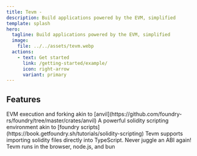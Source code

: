 ```yaml
---
title: Tevm -
description: Build applications powered by the EVM, simplified
template: splash
hero:
  tagline: Build applications powered by the EVM, simplified
  image:
    file: ../../assets/tevm.webp
  actions:
    - text: Get started
      link: /getting-started/example/
      icon: right-arrow
      variant: primary
---
```



## Features

<CardGrid>
	<Card title="Tevm memory devnet" icon="pencil">
		EVM execution and forking akin to [anvil](https://github.com/foundry-rs/foundry/tree/master/crates/anvil)
	</Card>
	<Card title="Solidity scripting" icon="add-document">
		A powerful solidity scripting environment akin to [foundry scripts](https://book.getfoundry.sh/tutorials/solidity-scripting)
	</Card>
	<Card title="Solidity imports" icon="setting">
		Tevm supports importing solidity files directly into TypeScript. Never juggle an ABI again!
	</Card>
	<Card title="Runs in all environments" icon="open-book">
		Tevm runs in the browser, node.js, and bun
	</Card>
</CardGrid>
